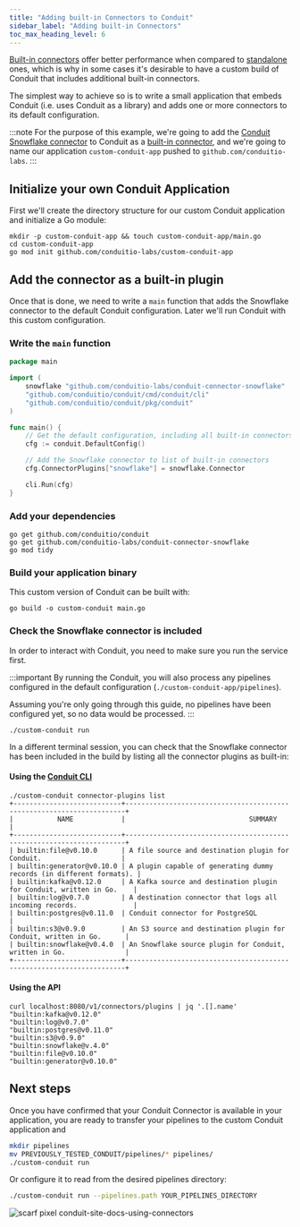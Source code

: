 ```yaml
---
title: "Adding built-in Connectors to Conduit"
sidebar_label: "Adding built-in Connectors"
toc_max_heading_level: 6
---
```


[Built-in connectors](/docs/core-concepts#built-in-connector) offer better performance when compared to [standalone](/docs/core-concepts#standalone-connector) ones,
which is why in some cases it's desirable to have a custom build of Conduit that
includes additional built-in connectors.

The simplest way to achieve so is to write a small application that embeds
Conduit (i.e. uses Conduit as a library) and adds one or more connectors to its
default configuration.

:::note
For the purpose of this example, we're going to add the [Conduit Snowflake connector](https://github.com/conduitio-labs/conduit-connector-snowflake) to Conduit as a [built-in connector](/docs/core-concepts#built-in-connector), and we're going to name our application `custom-conduit-app` pushed to `github.com/conduitio-labs`.
:::

## Initialize your own Conduit Application

First we'll create the directory structure for our custom Conduit application and initialize a Go module:

```shell
mkdir -p custom-conduit-app && touch custom-conduit-app/main.go
cd custom-conduit-app
go mod init github.com/conduitio-labs/custom-conduit-app
```

## Add the connector as a built-in plugin

Once that is done, we need to write a `main` function that adds the Snowflake connector to the default Conduit configuration. Later we'll run Conduit with this custom configuration.


### Write the `main` function

```go title="custom-conduit-app/main.go"
package main

import (
	snowflake "github.com/conduitio-labs/conduit-connector-snowflake"
	"github.com/conduitio/conduit/cmd/conduit/cli"
	"github.com/conduitio/conduit/pkg/conduit"
)

func main() {
	// Get the default configuration, including all built-in connectors
	cfg := conduit.DefaultConfig()

	// Add the Snowflake connector to list of built-in connectors
	cfg.ConnectorPlugins["snowflake"] = snowflake.Connector

	cli.Run(cfg)
}
```

### Add your dependencies

```shell
go get github.com/conduitio/conduit
go get github.com/conduitio-labs/conduit-connector-snowflake
go mod tidy
```

### Build your application binary

This custom version of Conduit can be built with: 

```shell title="custom-conduit-app"
go build -o custom-conduit main.go
```

### Check the Snowflake connector is included

In order to interact with Conduit, you need to make sure you run the service first. 

:::important
By running the Conduit, you will also process any pipelines configured in the default configuration (`./custom-conduit-app/pipelines`).

Assuming you're only going through this guide, no pipelines have been configured yet, so no data would be processed.
:::

```shell title="custom-conduit-app"
./custom-conduit run
``` 

In a different terminal session, you can check that the Snowflake connector has been 
included in the build by listing all the connector plugins as built-in: 

#### Using the [Conduit CLI](/docs/cli)

```shell title="custom-conduit-app"
./custom-conduit connector-plugins list
+---------------------------+----------------------------------------------------------------------+
|           NAME            |                               SUMMARY                                |
+---------------------------+----------------------------------------------------------------------+
| builtin:file@v0.10.0      | A file source and destination plugin for Conduit.                    |
| builtin:generator@v0.10.0 | A plugin capable of generating dummy records (in different formats). |
| builtin:kafka@v0.12.0     | A Kafka source and destination plugin for Conduit, written in Go.    |
| builtin:log@v0.7.0        | A destination connector that logs all incoming records.              |
| builtin:postgres@v0.11.0  | Conduit connector for PostgreSQL                                     |
| builtin:s3@v0.9.0         | An S3 source and destination plugin for Conduit, written in Go.      |
| builtin:snowflake@v0.4.0  | An Snowflake source plugin for Conduit, written in Go.               |
+---------------------------+----------------------------------------------------------------------+
```

#### Using the API

```shell
curl localhost:8080/v1/connectors/plugins | jq '.[].name'
"builtin:kafka@v0.12.0"
"builtin:log@v0.7.0"
"builtin:postgres@v0.11.0"
"builtin:s3@v0.9.0"
"builtin:snowflake@v.4.0"
"builtin:file@v0.10.0"
"builtin:generator@v0.10.0"
```

## Next steps

Once you have confirmed that your Conduit Connector is available in your application, you are ready to transfer your pipelines to the custom Conduit application and 

```bash title="custom-conduit-app"
mkdir pipelines
mv PREVIOUSLY_TESTED_CONDUIT/pipelines/* pipelines/
./custom-conduit run
```

Or configure it to read from the desired pipelines directory:

```bash title="custom-conduit-app"
./custom-conduit run --pipelines.path YOUR_PIPELINES_DIRECTORY
```

![scarf pixel conduit-site-docs-using-connectors](https://static.scarf.sh/a.png?x-pxid=53743422-c614-4e45-acaa-f1f9f604321e)